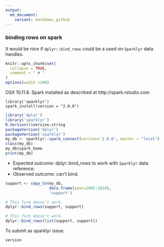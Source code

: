 ```yaml
---
output:
  md_document:
    variant: markdown_github
---
```


### binding rows on spark

It would be nice if `dplyr::bind_rows` could be a used on `Sparklyr` data handles.

<!-- Generated from .Rmd. Please edit that file -->

```r
knitr::opts_chunk$set(
  collapse = TRUE,
  comment = " # "
)
options(width =100)
```


OSX 10.11.6.
Spark installed as described at http://spark.rstudio.com

```
library('sparklyr')
spark_install(version = "2.0.0")
```

```r
library('dplyr')
library('sparklyr')
R.Version()$version.string
packageVersion('dplyr')
packageVersion('sparklyr')
my_db <- sparklyr::spark_connect(version='2.0.0', master = "local")
class(my_db)
my_db$spark_home
print(my_db)
```

 * Expected outcome: dplyr::bind_rows to work with `Sparklyr` data reference.
 * Observed outcome: can't bind.

```r
support <- copy_to(my_db,
                   data.frame(year=2005:2010),
                   'support')

# This form doesn't work.
dplyr::bind_rows(support, support)

# This form doesn't work.
dplyr::bind_rows(list(support, support))
```

To submit as sparklyr issue.

```r
version
```


